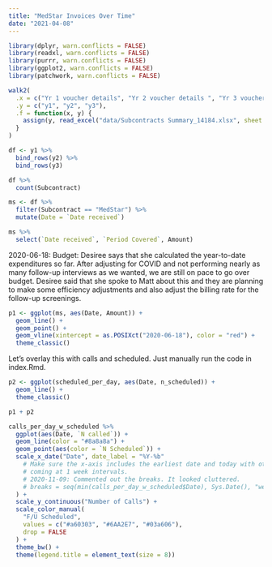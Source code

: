 ```yaml
---
title: "MedStar Invoices Over Time"
date: "2021-04-08"
---
```


```r
library(dplyr, warn.conflicts = FALSE)
library(readxl, warn.conflicts = FALSE)
library(purrr, warn.conflicts = FALSE)
library(ggplot2, warn.conflicts = FALSE)
library(patchwork, warn.conflicts = FALSE)
```

```r
walk2(
  .x = c("Yr 1 voucher details", "Yr 2 voucher details ", "Yr 3 voucher details "),
  .y = c("y1", "y2", "y3"),
  .f = function(x, y) {
    assign(y, read_excel("data/Subcontracts Summary_14184.xlsx", sheet = x), envir = .GlobalEnv)
  }
)
```

```r
df <- y1 %>% 
  bind_rows(y2) %>% 
  bind_rows(y3)
```

```r
df %>% 
  count(Subcontract)
```

```r
ms <- df %>% 
  filter(Subcontract == "MedStar") %>% 
  mutate(Date = `Date received`)
```

```r
ms %>% 
  select(`Date received`, `Period Covered`, Amount)
```

2020-06-18: Budget: Desiree says that she calculated the year-to-date expenditures so far. After adjusting for COVID and not performing nearly as many follow-up interviews as we wanted, we are still on pace to go over budget. Desiree said that she spoke to Matt about this and they are planning to make some efficiency adjustments and also adjust the billing rate for the follow-up screenings.

```r
p1 <- ggplot(ms, aes(Date, Amount)) +
  geom_line() +
  geom_point() +
  geom_vline(xintercept = as.POSIXct("2020-06-18"), color = "red") +
  theme_classic()
```

Let's overlay this with calls and scheduled. Just manually run the code in index.Rmd.

```r
p2 <- ggplot(scheduled_per_day, aes(Date, n_scheduled)) +
  geom_line() + 
  theme_classic()
```

```r
p1 + p2
```


```r
calls_per_day_w_scheduled %>% 
  ggplot(aes(Date, `N called`)) +
  geom_line(color = "#8a8a8a") +
  geom_point(aes(color = `N Scheduled`)) +
  scale_x_date("Date", date_label = "%Y-%b" 
    # Make sure the x-axis includes the earliest date and today with other breakes
    # coming at 1 week intervals.
    # 2020-11-09: Commented out the breaks. It looked cluttered.
    # breaks = seq(min(calls_per_day_w_scheduled$Date), Sys.Date(), "weeks")
  ) +
  scale_y_continuous("Number of Calls") +
  scale_color_manual(
    "F/U Scheduled", 
    values = c("#a60303", "#6AA2E7", "#03a606"),
    drop = FALSE
  ) +
  theme_bw() +
  theme(legend.title = element_text(size = 8))
```